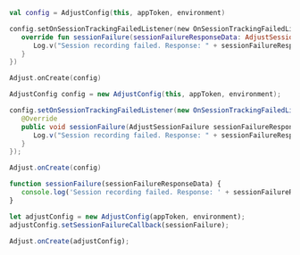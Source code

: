 <Tabs>
<Tab title="Kotlin" sync="kotlin">

```kotlin
val config = AdjustConfig(this, appToken, environment)

config.setOnSessionTrackingFailedListener(new OnSessionTrackingFailedListener() {
   override fun sessionFailure(sessionFailureResponseData: AdjustSessionFailure) {
      Log.v("Session recording failed. Response: " + sessionFailureResponseData.Message)
   }
})

Adjust.onCreate(config)
```

</Tab>
<Tab title="Java" sync="java">

```java
AdjustConfig config = new AdjustConfig(this, appToken, environment);

config.setOnSessionTrackingFailedListener(new OnSessionTrackingFailedListener() {
   @Override
   public void sessionFailure(AdjustSessionFailure sessionFailureResponseData) {
      Log.v("Session recording failed. Response: " + sessionFailureResponseData.Message)
   }
});

Adjust.onCreate(config)
```

</Tab>
<Tab title="Javascript" sync="js">

```js
function sessionFailure(sessionFailureResponseData) {
   console.log('Session recording failed. Response: ' + sessionFailureResponseData.Message)
}

let adjustConfig = new AdjustConfig(appToken, environment);
adjustConfig.setSessionFailureCallback(sessionFailure);

Adjust.onCreate(adjustConfig);
```

</Tab>
</Tabs>
